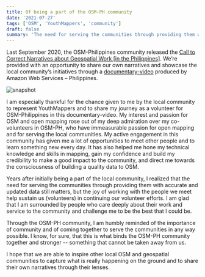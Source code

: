 ```yaml
---
title: Of being a part of the OSM-PH community
date: '2021-07-27'
tags: ['OSM', 'YouthMappers', 'community']
draft: false
summary: 'The need for serving the communities through providing them with accurate and updated data still matters, but the joy of working with the people we meet help sustain us (volunteers) in continuing our volunteer efforts.'
---
```


Last September 2020, the OSM-Philippines community released the [Call to Correct Narratives about Geospatial Work [in the Philippines]](https://wiki.openstreetmap.org/w/images/a/aa/A_Call_to_Correct_Narratives_about_Geospatial_Work.pdf). We’re provided with an opportunity to share our own narratives and showcase the local community’s initiatives through a [documentary-video](https://www.youtube.com/watch?v=DNGMKJkzEkk) produced by Amazon Web Services – Philippines.

![snapshot](/static/images/osmph_feye.jpg)

I am especially thankful for the chance given to me by the local community to represent YouthMappers and to share my journey as a volunteer for OSM-Philippines in this documentary-video. My interest and passion for OSM and open mapping rose out of my deep admiration over my co-volunteers in OSM-PH, who have immeasurable passion for open mapping and for serving the local communities. My active engagement in this community has given me a lot of opportunities to meet other people and to learn something new every day. It has also helped me hone my technical knowledge and skills in mapping, gain my confidence and build my credibility to make a good impact to the community, and direct me towards the consciousness of building a quality data to OSM.

Years after initially being a part of the local community, I realized that the need for serving the communities through providing them with accurate and updated data still matters, but the joy of working with the people we meet help sustain us (volunteers) in continuing our volunteer efforts. I am glad that I am surrounded by people who care deeply about their work and service to the community and challenge me to be the best that I could be.

Through the OSM-PH community, I am humbly reminded of the importance of community and of coming together to serve the communities in any way possible. I know, for sure, that this is what binds the OSM-PH community together and stronger -- something that cannot be taken away from us.

I hope that we are able to inspire other local OSM and geospatial communities to capture what is really happening on the ground and to share their own narratives through their lenses.
